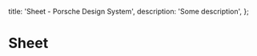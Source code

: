 
  title: 'Sheet - Porsche Design System',
  description: 'Some description',
};

# Sheet <ComponentStatus tagName="p-sheet"></ComponentStatus>

<TableOfContents headings={[]} />

<Configurator tagName="p-sheet" story={sheetStory} slotStories={sheetSlotStories} />

